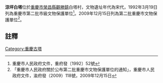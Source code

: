 {{msg:重慶市文物保護單位
|名稱 = 涼坪白塔
|編號 = 29
|圖片 = 
|級別 = 4
|分類 = 
|時代 = 南宋
|地点 = [[榮昌縣|榮昌縣]][[涼坪鄉|涼坪鄉]]
|坐標 = 
|登錄 = 1992年3月19日
}}
{{msg:重慶市文物保護單位
|名稱 = 涼坪白塔
|編號 = 32
|圖片 = 
|級別 = 6
|分類 = 
|時代 = 宋代
|地点 = [[榮昌縣|榮昌縣]][[觀勝鎮|觀勝鎮]]白塔村
|坐標 = 
|登錄 = 2009年12月15日
}}
'''涼坪白塔'''位於[[重慶市|重慶市]][[榮昌縣|榮昌縣]][[觀勝鎮|觀勝鎮]]白塔村，文物遺址年代為宋代，1992年3月19日列為重慶市第二批市級文物保護單位<ref>重慶市人民政府文件，重府發〔1992〕52號</ref>。2009年12月15日列為第二批重慶市文物保護單位<ref>「重慶市人民政府關於公布第二批重慶市文物保護單位的通知」，重慶市人民政府文件，渝府發（2009）118號，2009年12月15日</ref>。
== 註釋 ==
{{reflist}}
{{文物保護單位小作品}}

[[Category:重慶古塔|Category:重慶古塔]]